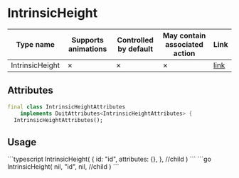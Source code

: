 
# IntrinsicHeight

| Type name | Supports animations | Controlled by default | May contain associated action | Link |
| - | - | - | - | - |
| IntrinsicHeight | &cross; | &cross; | &cross; | [link](https://api.flutter.dev/flutter/widgets/IntrinsicHeight-class.html) |

## Attributes

```dart
final class IntrinsicHeightAttributes
    implements DuitAttributes<IntrinsicHeightAttributes> {
  IntrinsicHeightAttributes();
```

## Usage

<Tabs groupId="lang">
  <TabItem value="ts" label="TypeScript" default>
    ```typescript
    IntrinsicHeight(
        {
            id: "id",
            attributes: {},
        },
        //child
    )
    ```
  </TabItem>
  <TabItem value="go" label="Go">
    ```go
	IntrinsicHeight(
		nil,
		"id",
		nil, //child
	)
    ```
  </TabItem>
</Tabs>

